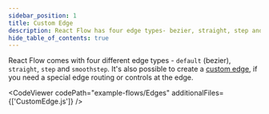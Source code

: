 ```yaml
---
sidebar_position: 1
title: Custom Edge
description: React Flow has four edge types- bezier, straight, step and smoothstep. It’s also possible to create a custom edge, if you need a special edge routing or controls at the edge.
hide_table_of_contents: true
---
```



React Flow comes with four different edge types - `default` (bezier), `straight`, `step` and `smoothstep`. It's also possible to create a [custom edge](/docs/api/edges/custom-edges), if you need a special edge routing or controls at the edge.

<CodeViewer codePath="example-flows/Edges" additionalFiles={['CustomEdge.js']} />
